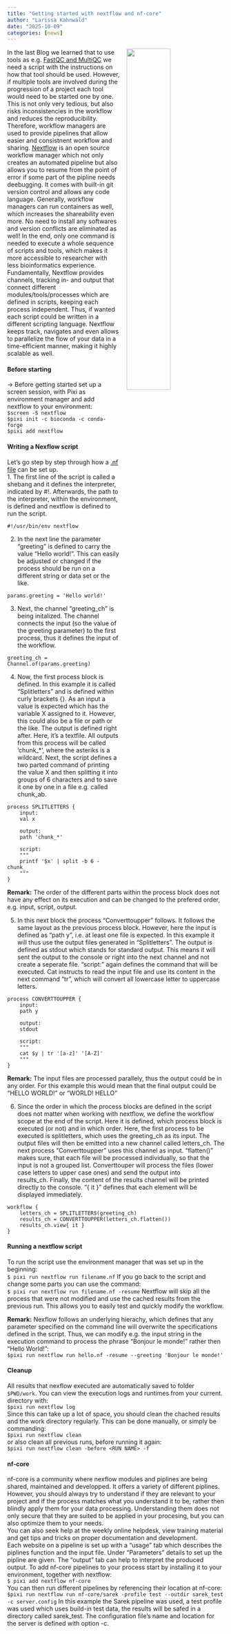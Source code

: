 ```yaml
---
title: "Getting started with nextflow and nf-core"
author: "Larissa Kahnwald"
date: "2025-10-09"
categories: [news]
---
```

![](pipelines.jpg){style="float:right; width:45%; margin:0 0 1rem 1rem;"}  

In the last Blog we learned that to use tools as e.g. [FastQC and MultiQC](https://larissa-k-g.github.io/MedBioInfo-Blog/posts/Quality-control/#fastqc) we need a script with the instructions on how that tool should be used. However, if multiple tools are involved during the progression of a project each tool would need to be started one by one. This is not only very tedious, but also risks inconsistencies in the workflow and reduces the reproducibility. Therefore, workflow managers are used to provide pipelines that allow easier and consistnent workflow and sharing. 
[Nextflow](https://nextflow.io/docs/latest/#nextflow) is an open source workflow manager which not only creates an automated pipeline but also allows you to resume from the point of error if some part of the pipline needs deebugging. It comes with built-in git version control and allows any code language. Generally, workflow managers can run containers as well, which increases the shareability even more. No need to install any softwares and version conflicts are eliminated as well! In the end, only one command is needed to execute a whole sequence of scripts and tools, which makes it more accessible to researcher with less bioinformatics experience.  
Fundamentally, Nextflow provides channels, tracking in- and output that connect different modules/tools/processes which are defined in scripts, keeping each process independent. Thus, if wanted each script could be written in a different scripting language. Nextflow keeps track, navigates and even allows to parallelize the flow of your data in a time-efficient manner, making it highly scalable as well.  

#### Before starting   
-> Before getting started set up a screen session, with Pixi as environment manager and add nextflow to your environment:   
`$screen -S nextflow`  
`$pixi init -c bioconda -c conda-forge`  
`$pixi add nextflow`  

#### Writing a Nexflow script  
Let's go step by step through how a [.nf file](https://www.nextflow.io/docs/latest/process.html#inputs) can be set up.  
1. The first line of the script is called a shebang and it defines the interpreter, indicated by #!. Afterwards, the path to the interpreter, within the environment, is defined and nextflow is defined to run the script.   
```nextflow    
#!/usr/bin/env nextflow  
``` 

2. In the next line the parameter "greeting" is defined to carry the value "Hello world!". This can easily be adjusted or changed if the process should be run on a different string or data set or the like.  
```nextflow    
params.greeting = 'Hello world!' 
```   

3. Next, the channel "greeting_ch" is being initalized. The channel connects the input (so the value of the greeting parameter) to the first process, thus it defines the input of the workflow.   
```nextflow  
greeting_ch = Channel.of(params.greeting)
```  

4. Now, the first process block is defined. In this example it is called "Splitletters" and is defined within curly brackets {}. As an input a value is expected which has the variable X assigned to it. However, this could also be a file or path or the like. The output is defined right after. Here, it's a textfile. All outputs from this process will be called 'chunk_*', where the asteriks is a wildcard. Next, the script defines a two parted command of printing the value X and then splitting it into groups of 6 characters and to save it one by one in a file e.g. called chunk_ab.  

```nextflow  
process SPLITLETTERS {
    input:
    val x

    output:
    path 'chunk_*'

    script:
    """
    printf '$x' | split -b 6 - chunk_
    """
}  
```   
  
**Remark:** The order of the different parts within the process block does not have any effect on its execution and can be changed to the prefered order, e.g. input, script, output.  

5. In this next block the process "Converttoupper" follows. It follows the same layout as the previous process block. However, here the input is defined as "path y", i.e. at least one file is expected. In this example it will thus use the output files generated in "Splitletters". The output is defined as stdout which stands for standard output. This means it will sent the output to the console or right into the next channel and not create a seperate file. "script:" again defines the command that will be executed. Cat instructs to read the input file and use its content in the next command "tr", which will convert all lowercase letter to uppercase letters.  

```nextflow  
process CONVERTTOUPPER {
    input:
    path y

    output:
    stdout

    script:
    """
    cat $y | tr '[a-z]' '[A-Z]' 
    """
}   
```  
**Remark:** The input files are processed parallely, thus the output could be in any order. For this example this would mean that the final output could be "HELLO WORLD!" or "WORLD! HELLO"  

6. Since the order in which the process blocks are defined in the script does not matter when working with nextflow, we define the workflow scope at the end of the script. Here it is defined, which process block is executed (or not) and in which order. Here, the first process to be executed is splitletters, which uses the greeting_ch as its input. The output files will then be emitted into a new channel called letters_ch. The next process "Converttoupper" uses this channel as input. "flatten()" makes sure, that each file will be processed individually, so that the input is not a grouped list. Converttouper will process the files (lower case letters to upper case ones) and send the output into results_ch. Finally, the content of the results channel will be printed directly to the console. "{ it }" defines that each element will be displayed immediately.

```nextflow 
workflow {
    letters_ch = SPLITLETTERS(greeting_ch)
    results_ch = CONVERTTOUPPER(letters_ch.flatten())
    results_ch.view{ it }
} 
```
#### Running a nextflow script  
To run the script use the environment manager that was set up in the beginning:  
`$ pixi run nextflow run filename.nf` 
If you go back to the script and change some parts you can use the command:  
`$ pixi run nextflow run filename.nf -resume` 
Nextflow will skip all the process that were not modified and use the cached results from the previous run. This allows you to easily test and quickly modify the workflow.  

**Remark:** Nexflow follows an underlying hierachy, which defines that any parameter specified on the command line will overwrite the specifications defined in the script. Thus, we can modify e.g. the input string in the execution command to process the phrase "Bonjour le monde!" rather then "Hello World!":  
`$pixi run nextflow run hello.nf -resume --greeting 'Bonjour le monde!'`   

#### Cleanup 
All results that nexflow executed are automatically saved to folder `$PWD/work`. You can view the execution logs and runtimes from your current. directory with:  
`$pixi run nextflow log`  
Since this can take up a lot of space, you should clean the chached results and the work directory regularly. This can be done manually, or simply be commanding:  
`$pixi run nextflow clean`  
or also clean all previous runs, before running it again:  
`$pixi run nextflow clean -before <RUN NAME> -f`
  

#### nf-core 
nf-core is a community where nexflow modules and piplines are being shared, maintained and developped. It offers a variety of different piplines. However, you should always try to understand if they are relevant to your project and if the process matches what you understand it to be, rather then blindly apply them for your data processing. Understanding them does not only secure that they are suited to be applied in your procesing, but you can also optimize them to your needs.  
You can also seek help at the weekly online helpdesk, view training material and get tips and tricks on proper documentation and development.  
Each website on a pipeline is set up with a "usage" tab which describes the piplines function and the input file. Under "Parameters" details to set up the pipline are given. The "output" tab can help to interpret the produced output. To add nf-core pipelines to your process start by installing it to your environment, together with nextflow:  
`$ pixi add nextflow nf-core`  
You can then run different pipelines by referencing their location at nf-core:  
`$pixi run nextflow run nf-core/sarek -profile test --outdir sarek_test -c server.config` 
In this example the Sarek pipeline was used, a test profile was used which uses build-in test data, the results will be safed in a directory called sarek_test. The configuration file's name and location for the server is defined with option -c.  
